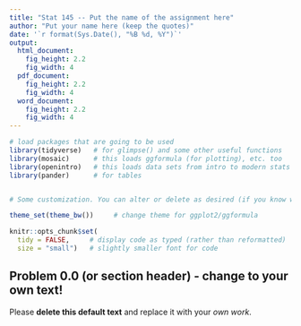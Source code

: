 ```yaml
---
title: "Stat 145 -- Put the name of the assignment here"
author: "Put your name here (keep the quotes)"
date: '`r format(Sys.Date(), "%B %d, %Y")`'
output: 
  html_document:
    fig_height: 2.2
    fig_width: 4
  pdf_document:
    fig_height: 2.2
    fig_width: 4
  word_document:
    fig_height: 2.2
    fig_width: 4
---
```


```r
# load packages that are going to be used
library(tidyverse)   # for glimpse() and some other useful functions
library(mosaic)      # this loads ggformula (for plotting), etc. too
library(openintro)   # this loads data sets from intro to modern stats 
library(pander)      # for tables


# Some customization. You can alter or delete as desired (if you know what you are doing).

theme_set(theme_bw())     # change theme for ggplot2/ggformula

knitr::opts_chunk$set(
  tidy = FALSE,     # display code as typed (rather than reformatted)
  size = "small")   # slightly smaller font for code
```

<!-- Put your work below here.  Put text in text chunks, code in R chunks. -->

## Problem 0.0 (or section header) - change to your own text!

Please **delete this default text** and replace it with your *own work*.

